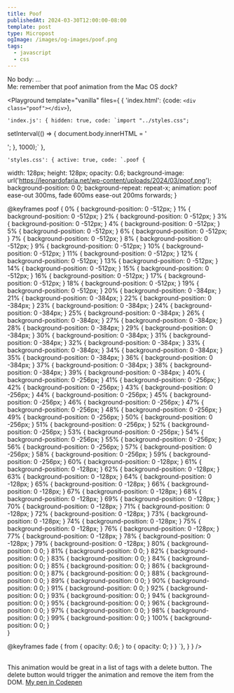 ```yaml
---
title: Poof
publishedAt: 2024-03-30T12:00:00-08:00
template: post
type: Micropost
ogImage: /images/og-images/poof.png
tags: 
  - javascript
  - css
---
```


No body: ...<br/>
Me: remember that poof animation from the Mac OS dock? 

<Playground template="vanilla" files={
{
    'index.html': {code: `<div class="poof"></div>`},

    'index.js': { hidden: true, code: `import "../styles.css";

setInterval(() => {
    document.body.innerHTML = '<div class="poof"></div>';
  }, 1000);` },

    'styles.css': { active: true, code: `.poof {
  width: 128px;
  height: 128px;
  opacity: 0.6;
  background-image: url('https://leonardofaria.net/wp-content/uploads/2024/03/poof.png');
  background-position: 0 0;
  background-repeat: repeat-x;
  animation: poof ease-out 300ms, fade 600ms ease-out 200ms forwards;
}

@keyframes poof {
  0% { background-position: 0 -512px; }
  1% { background-position: 0 -512px; }
  2% { background-position: 0 -512px; }
  3% { background-position: 0 -512px; }
  4% { background-position: 0 -512px; }
  5% { background-position: 0 -512px; }
  6% { background-position: 0 -512px; }
  7% { background-position: 0 -512px; }
  8% { background-position: 0 -512px; }
  9% { background-position: 0 -512px; }
  10% { background-position: 0 -512px; }
  11% { background-position: 0 -512px; }
  12% { background-position: 0 -512px; }
  13% { background-position: 0 -512px; }
  14% { background-position: 0 -512px; }
  15% { background-position: 0 -512px; }
  16% { background-position: 0 -512px; }
  17% { background-position: 0 -512px; }
  18% { background-position: 0 -512px; }
  19% { background-position: 0 -512px; }
  20% { background-position: 0 -384px; }
  21% { background-position: 0 -384px; }
  22% { background-position: 0 -384px; }
  23% { background-position: 0 -384px; }
  24% { background-position: 0 -384px; }
  25% { background-position: 0 -384px; }
  26% { background-position: 0 -384px; }
  27% { background-position: 0 -384px; }
  28% { background-position: 0 -384px; }
  29% { background-position: 0 -384px; }
  30% { background-position: 0 -384px; }
  31% { background-position: 0 -384px; }
  32% { background-position: 0 -384px; }
  33% { background-position: 0 -384px; }
  34% { background-position: 0 -384px; }
  35% { background-position: 0 -384px; }
  36% { background-position: 0 -384px; }
  37% { background-position: 0 -384px; }
  38% { background-position: 0 -384px; }
  39% { background-position: 0 -384px; }
  40% { background-position: 0 -256px; }
  41% { background-position: 0 -256px; }
  42% { background-position: 0 -256px; }
  43% { background-position: 0 -256px; }
  44% { background-position: 0 -256px; }
  45% { background-position: 0 -256px; }
  46% { background-position: 0 -256px; }
  47% { background-position: 0 -256px; }
  48% { background-position: 0 -256px; }
  49% { background-position: 0 -256px; }
  50% { background-position: 0 -256px; }
  51% { background-position: 0 -256px; }
  52% { background-position: 0 -256px; }
  53% { background-position: 0 -256px; }
  54% { background-position: 0 -256px; }
  55% { background-position: 0 -256px; }
  56% { background-position: 0 -256px; }
  57% { background-position: 0 -256px; }
  58% { background-position: 0 -256px; }
  59% { background-position: 0 -256px; }
  60% { background-position: 0 -128px; }
  61% { background-position: 0 -128px; }
  62% { background-position: 0 -128px; }
  63% { background-position: 0 -128px; }
  64% { background-position: 0 -128px; }
  65% { background-position: 0 -128px; }
  66% { background-position: 0 -128px; }
  67% { background-position: 0 -128px; }
  68% { background-position: 0 -128px; }
  69% { background-position: 0 -128px; }
  70% { background-position: 0 -128px; }
  71% { background-position: 0 -128px; }
  72% { background-position: 0 -128px; }
  73% { background-position: 0 -128px; }
  74% { background-position: 0 -128px; }
  75% { background-position: 0 -128px; }
  76% { background-position: 0 -128px; }
  77% { background-position: 0 -128px; }
  78% { background-position: 0 -128px; }
  79% { background-position: 0 -128px; }
  80% { background-position: 0 0; }
  81% { background-position: 0 0; }
  82% { background-position: 0 0; }
  83% { background-position: 0 0; }
  84% { background-position: 0 0; }
  85% { background-position: 0 0; }
  86% { background-position: 0 0; }
  87% { background-position: 0 0; }
  88% { background-position: 0 0; }
  89% { background-position: 0 0; }
  90% { background-position: 0 0; }
  91% { background-position: 0 0; }
  92% { background-position: 0 0; }
  93% { background-position: 0 0; }
  94% { background-position: 0 0; }
  95% { background-position: 0 0; }
  96% { background-position: 0 0; }
  97% { background-position: 0 0; }
  98% { background-position: 0 0; }
  99% { background-position: 0 0; }
  100% { background-position: 0 0; }  
}

@keyframes fade {
  from { opacity: 0.6; }
  to { opacity: 0; }
}
`},
  }
} />

<br/>
This animation would be great in a list of tags with a delete button. The delete button would trigger the animation and remove the item from the DOM. <A href="https://codepen.io/leonardofaria/pen/abyNOqO">My pen in Codepen</A>
